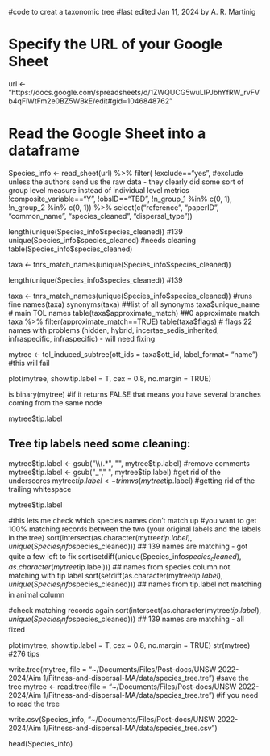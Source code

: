 #code to creat a taxonomic tree
#last edited Jan 11, 2024 by A. R. Martinig


# Specify the URL of your Google Sheet
url <- "https://docs.google.com/spreadsheets/d/1ZWQUCG5wuLIPJbhYfRW_rvFVb4qFiWtFm2e0BZ5WBkE/edit#gid=1046848762"

# Read the Google Sheet into a dataframe
Species_info <- read_sheet(url) %>%
	filter(
		!exclude=="yes", #exclude unless the authors send us the raw data - they clearly did some sort of group level measure instead of individual level metrics
		!composite_variable=="Y", 
		!obsID=="TBD", 
		!n_group_1 %in% c(0, 1), 
		!n_group_2 %in% c(0, 1)) %>%
  select(c("reference", "paperID", "common_name", "species_cleaned", "dispersal_type")) 
  
length(unique(Species_info$species_cleaned)) #139
unique(Species_info$species_cleaned) #needs cleaning
table(Species_info$species_cleaned)

taxa <- tnrs_match_names(unique(Species_info$species_cleaned)) 

length(unique(Species_info$species_cleaned)) #139

taxa <- tnrs_match_names(unique(Species_info$species_cleaned)) #runs fine
names(taxa)
synonyms(taxa) ##list of all synonyms
taxa$unique_name # main TOL names
table(taxa$approximate_match) ##0 approximate match
taxa %>% filter(approximate_match==TRUE)
table(taxa$flags) # flags 22 names with problems (hidden, hybrid, incertae_sedis_inherited, infraspecific, infraspecific) - will need fixing

mytree <- tol_induced_subtree(ott_ids = taxa$ott_id, label_format= "name") 
#this will fail

plot(mytree, show.tip.label = T, cex = 0.8, no.margin = TRUE)

is.binary(mytree) #if it returns FALSE that means you have several branches coming from the same node

mytree$tip.label

## Tree tip labels need some cleaning:
mytree$tip.label <- gsub("\\(.*", "", mytree$tip.label) #remove comments
mytree$tip.label <- gsub("_"," ", mytree$tip.label) #get rid of the underscores
mytree$tip.label <- trimws(mytree$tip.label) #getting rid of the trailing whitespace

mytree$tip.label

#this lets me check which species names don't match up
#you want to get 100% matching records between the two (your original labels and the labels in the tree)
sort(intersect(as.character(mytree$tip.label), unique(Species_info$species_cleaned))) ## 139 names are matching -  got quite a few left to fix
sort(setdiff(unique(Species_info$species_cleaned), as.character(mytree$tip.label))) ## names from species column not matching with tip label
sort(setdiff(as.character(mytree$tip.label), unique(Species_info$species_cleaned))) ## names from tip.label not matching in animal column

#check matching records again
sort(intersect(as.character(mytree$tip.label), unique(Species_info$species_cleaned))) ## 139 names are matching - all fixed 

plot(mytree, show.tip.label = T, cex = 0.8, no.margin = TRUE)
str(mytree) #276 tips

write.tree(mytree, file = "~/Documents/Files/Post-docs/UNSW 2022-2024/Aim 1/Fitness-and-dispersal-MA/data/species_tree.tre") #save the tree 
 mytree <- read.tree(file = "~/Documents/Files/Post-docs/UNSW 2022-2024/Aim 1/Fitness-and-dispersal-MA/data/species_tree.tre") #if you need to read the tree

write.csv(Species_info, "~/Documents/Files/Post-docs/UNSW 2022-2024/Aim 1/Fitness-and-dispersal-MA/data/species_tree.csv")

head(Species_info)